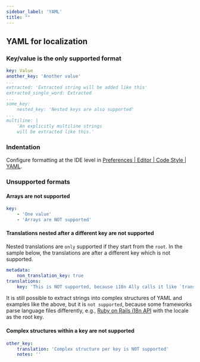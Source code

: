 ```yaml
---
sidebar_label: 'YAML'
title: ""
---
```



## YAML for localization
### Key/value is the only supported format
```yaml
key: Value
another_key: 'Another value'
...
extracted: 'Extracted string will be added like this'
extracted_single_word: Extracted
...
some_key:
    nested_key: 'Nested keys are also supported'
...
multiline: |
    'An explicitly multiline strings
    will be extracted like this.'
```

### Indentation
Configure formatting at the IDE level in [Preferences | Editor | Code Style | YAML](phpstorm://settings?name=Editor--Code+Style--YAML).

### Unsupported formats
<UnsupportedFormats/>

#### Arrays are not supported
```yaml
key:
    - 'One value'
    - 'Arrays are NOT supported'
```


#### Translations nested after a different key are not supported
Nested translations are `only` supported if they start from the `root`. In the sample below, the translations are after a different key which is not supported.
```yaml
metadata:
    non_translation_key: true
translations:
    key: 'This is NOT supported, because i18n Ally calls it like `translations.key` while the app would use just `key`'
```

It is still possible to extract strings into complex structures of YAML and examples like the above, but it is `not supported`,
because some frameworks parse language files differently, e.g., [Ruby on Rails i18n API](https://guides.rubyonrails.org/i18n.html) with the locale as the root key.

#### Complex structures within a key are not supported
```yaml
other_key:
    translation: 'Complex structure per key is NOT supported'
    notes: ''
```
